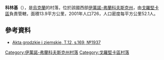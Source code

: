 {{coord|48|47|38|N|25|29|57|E|scale:30000|display=title}}

'''科林基'''（{{lang-uk|Колінки}}），是[[烏克蘭|烏克蘭]]的村落，位於該國西部[[伊萬諾-弗蘭科夫斯克州|伊萬諾-弗蘭科夫斯克州]]，由[[戈羅堅卡區|戈羅堅卡區]]負責管轄，面積13.9平方公里，2001年人口726，人口密度每平方公里52.1人。

==參考資料==
*[http://polona.pl/item/665606/94/ Akta grodzkie i ziemskie, T.12, s.169, №1937]

{{DEFAULTSORT:Колінки}}
[[Category:伊萬諾-弗蘭科夫斯克州村落|Category:伊萬諾-弗蘭科夫斯克州村落]]
[[Category:戈羅堅卡區村落|Category:戈羅堅卡區村落]]


{{IvanoFrankivsk-geo-stub}}
